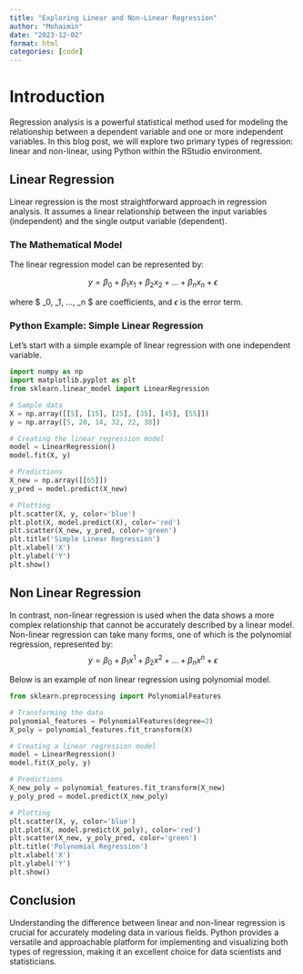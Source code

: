 ```yaml
---
title: "Exploring Linear and Non-Linear Regression"
author: "Mohaimin"
date: "2023-12-02"
format: html
categories: [code]
---
```



# Introduction

Regression analysis is a powerful statistical method used for modeling the relationship between a dependent variable and one or more independent variables. In this blog post, we will explore two primary types of regression: linear and non-linear, using Python within the RStudio environment.

## Linear Regression

Linear regression is the most straightforward approach in regression analysis. It assumes a linear relationship between the input variables (independent) and the single output variable (dependent).

### The Mathematical Model

The linear regression model can be represented by:

$$ y = \beta_0 + \beta_1 x_1 + \beta_2 x_2 + ... + \beta_n x_n + \epsilon $$

where $ \beta_0, \beta_1, ..., \beta_n $ are coefficients, and $\epsilon$ is the error term.

### Python Example: Simple Linear Regression

Let's start with a simple example of linear regression with one independent variable.

```python
import numpy as np
import matplotlib.pyplot as plt
from sklearn.linear_model import LinearRegression

# Sample data
X = np.array([[5], [15], [25], [35], [45], [55]])
y = np.array([5, 20, 14, 32, 22, 38])

# Creating the linear regression model
model = LinearRegression()
model.fit(X, y)

# Predictions
X_new = np.array([[65]])
y_pred = model.predict(X_new)

# Plotting
plt.scatter(X, y, color='blue')
plt.plot(X, model.predict(X), color='red')
plt.scatter(X_new, y_pred, color='green')
plt.title('Simple Linear Regression')
plt.xlabel('X')
plt.ylabel('Y')
plt.show()
```

## Non Linear Regression

In contrast, non-linear regression is used when the data shows a more complex relationship that cannot be accurately described by a linear model.
Non-linear regression can take many forms, one of which is the polynomial regression, represented by:
$$ y = \beta_0 + \beta_1 x^1 + \beta_2 x^2 + ... + \beta_n x^n + \epsilon $$

Below is an example of non linear regression using polynomial model. 

```python
from sklearn.preprocessing import PolynomialFeatures

# Transforming the data
polynomial_features = PolynomialFeatures(degree=2)
X_poly = polynomial_features.fit_transform(X)

# Creating a linear regression model
model = LinearRegression()
model.fit(X_poly, y)

# Predictions
X_new_poly = polynomial_features.fit_transform(X_new)
y_poly_pred = model.predict(X_new_poly)

# Plotting
plt.scatter(X, y, color='blue')
plt.plot(X, model.predict(X_poly), color='red')
plt.scatter(X_new, y_poly_pred, color='green')
plt.title('Polynomial Regression')
plt.xlabel('X')
plt.ylabel('Y')
plt.show()
```

## Conclusion

Understanding the difference between linear and non-linear regression is crucial for accurately modeling data in various fields. Python provides a versatile and approachable platform for implementing and visualizing both types of regression, making it an excellent choice for data scientists and statisticians.